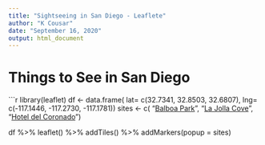 ---
title: "Sightseeing in San Diego - Leaflete"
author: "K Cousar"
date: "September 16, 2020"
output: html_document
---

# Things to See in San Diego

```{r}
library(leaflet)
df <- data.frame(
  lat= c(32.7341, 32.8503, 32.6807),
  lng= c(-117.1446, -117.2730, -117.1781))
sites <- c(
  "<a href='https://www.balboapark.org'>Balboa Park</a>",
  "<a href='https://www.lajolla.com/guides/la-jolla-cove/'>La Jolla Cove</a>",
  "<a href='https://hoteldel.com'>Hotel del Coronado</a>")
  
df %>% 
  leaflet() %>%
  addTiles() %>%
  addMarkers(popup = sites)